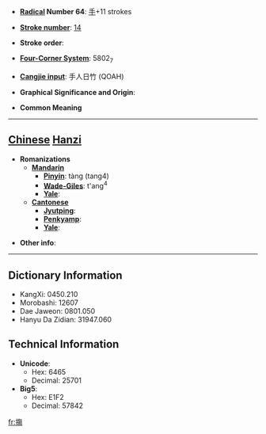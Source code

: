 * '''[[Wiktionary:Chinese radical index| Radical]] Number 64''': [[Wiktionary:Chinese radical index 手|手]]+11 strokes

* '''[[Wiktionary:Chinese total strokes index|Stroke number]]''': [[Wiktionary:Chinese total strokes index 14|14]]

* '''Stroke order''': 

* '''[[Wiktionary:Chinese four corner index|Four-Corner System]]''': 5802<sub>7</sub>

* '''[[Wiktionary:Chinese Cangjie index|Cangjie input]]''': 手人日竹 (QOAH)

* '''Graphical Significance and Origin''': 

* '''Common Meaning'''

----

== [[Chinese]] [[Hanzi]] ==

* '''Romanizations'''
** '''[[Mandarin]]'''
*** '''[[Pinyin]]''': tàng (tang4)
*** '''[[Wade-Giles]]''': t'ang<sup>4</sup>
*** '''[[Yale]]''': 
** '''[[Cantonese]]'''
*** '''[[Jyutping]]''':
*** '''[[Penkyamp]]''': 
*** '''[[Yale]]''': 

* '''Other info''': 

----

== Dictionary Information ==

* KangXi: 0450.210
* Morobashi: 12607
* Dae Jaweon: 0801.050
* Hanyu Da Zidian: 31947.060

== Technical Information ==

* '''Unicode''':
** Hex: 6465
** Decimal: 25701
* '''Big5''':
** Hex: E1F2
** Decimal: 57842

[[fr:摥]]